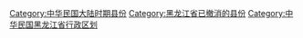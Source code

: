 [[Category:中华民国大陆时期县份|Category:中华民国大陆时期县份]]
[[Category:黑龙江省已撤消的县份|Category:黑龙江省已撤消的县份]]
[[Category:中华民国黑龙江省行政区划|Category:中华民国黑龙江省行政区划]]